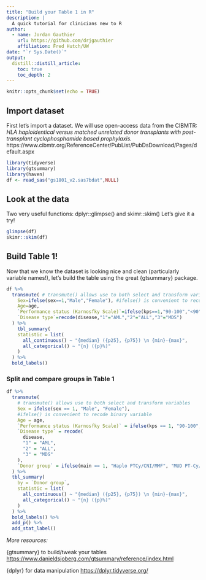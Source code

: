 ```yaml
---
title: "Build your Table 1 in R"
description: |
  A quick tutorial for clinicians new to R
author:
  - name: Jordan Gauthier
    url: https://github.com/drjgauthier
    affiliation: Fred Hutch/UW
date: "`r Sys.Date()`"
output:
  distill::distill_article:
    toc: true
    toc_depth: 2
---
```


```r
knitr::opts_chunk$set(echo = TRUE)
```

## Import dataset
First let's import a dataset. We will use open-access data from the CIBMTR:
*HLA haploidentical versus matched unrelated donor transplants with post-transplant cyclophosphamide based prophylaxis.*
https://www.cibmtr.org/ReferenceCenter/PubList/PubDsDownload/Pages/default.aspx

```r
library(tidyverse)
library(gtsummary)
library(haven)
df <- read_sas("gs1801_v2.sas7bdat",NULL)
```

## Look at the data
Two very useful functions: dplyr::glimpse() and skimr::skim()
Let's give it a try!

```r
glimpse(df)
skimr::skim(df)
```

## Build Table 1!
Now that we know the dataset is looking nice and clean (particularly variable names!), let's build the table using the great {gtsummary} package.

```r
df %>% 
  transmute( # transmute() allows use to both select and transform variables
    Sex=ifelse(sex==1,"Male","Female"), #ifelse() is convenient to recode binary variable
    Age=age,
    `Performance status (Karnosfky Scale)`=ifelse(kps==1,"90-100","<90"), #Back ticks allow you include spaces in variable names
    `Disease type`=recode(disease,"1"="AML","2"="ALL","3"="MDS")
  ) %>% 
    tbl_summary(
    statistic = list(
      all_continuous() ~ "{median} ({p25}, {p75}) \n {min}-{max}",
      all_categorical() ~ "{n} ({p}%)"
    )
  ) %>% 
  bold_labels() 
```

### Split and compare groups in Table 1

```r
df %>%
  transmute(
    # transmute() allows use to both select and transform variables
    Sex = ifelse(sex == 1, "Male", "Female"),
    #ifelse() is convenient to recode binary variable
    Age = age,
    `Performance status (Karnosfky Scale)` = ifelse(kps == 1, "90-100", "<90"),
    `Disease type` = recode(
      disease,
      "1" = "AML",
      "2" = "ALL",
      "3" = "MDS"
    ),
    `Donor group` = ifelse(main == 1, "Haplo PTCy/CNI/MMF", "MUD PT-Cy/CNI/MMF")
  ) %>%
  tbl_summary(
    by = `Donor group`,
    statistic = list(
      all_continuous() ~ "{median} ({p25}, {p75}) \n {min}-{max}",
      all_categorical() ~ "{n} ({p}%)"
    )
  ) %>%
  bold_labels() %>%
  add_p() %>%
  add_stat_label()
```

*More resources:*  

{gtsummary} to build/tweak your tables [https://www.danieldsjoberg.com/gtsummary/reference/index.html](https://www.danieldsjoberg.com/gtsummary/reference/index.html)  

{dplyr} for data manipulation [https://dplyr.tidyverse.org/](https://dplyr.tidyverse.org/)  

